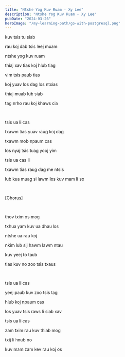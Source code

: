 ```yaml
---
title: "Ntshe Yog Kuv Ruam - Xy Lee"
description: "Ntshe Yog Kuv Ruam - Xy Lee"
pubDate: "2024-03-26"
heroImage: "/my-learning-path/go-with-postgresql.png"
---
```


kuv tsis tu siab

rau koj dab tsis leej muam

ntshe yog kuv ruam

thiaj xav tias koj hlub tiag

vim tsis paub tias

koj yuav los dag los ntxias

thiaj muab lub siab

tag nrho rau koj khaws cia

<br />

tsis ua li cas

txawm tias yuav raug koj dag

txawm mob npaum cas

los nyaj tsis tuag yooj yim

tsis ua cas li

txawm tias raug dag me ntsis

lub kua muag si lawm los kuv mam li so

<br />

[Chorus]

<br />

thov txim os mog

txhua yam kuv ua dhau los

ntshe ua rau koj

nkim lub sij hawm lawm ntau

kuv yeej to taub

tias kuv no zoo tsis txaus

<br />

tsis ua li cas

yeej paub kuv zoo tsis tag

hlub koj npaum cas

los yuav tsis raws li siab xav

tsis ua li cas

zam txim rau kuv thiab mog

txij li hnub no

kuv mam zam kev rau koj os
